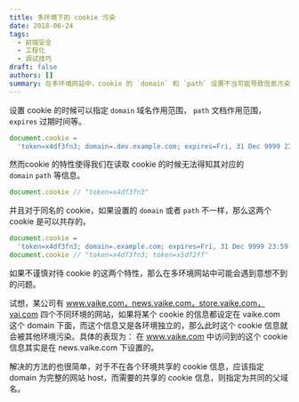 ```yaml
---
title: 多环境下的 cookie 污染
date: 2018-06-24
tags:
  - 前端安全
  - 工程化
  - 调试技巧
draft: false
authors: []
summary: 在多环境网站中，cookie 的 `domain` 和 `path` 设置不当可能导致信息污染，需谨慎处理以避免问题。
---
```


设置 cookie 的时候可以指定 `domain` 域名作用范围， `path` 文档作用范围， `expires` 过期时间等。

```javascript
document.cookie =
  'token=x4df3fn3; domain=.dev.example.com; expires=Fri, 31 Dec 9999 23:59:59 GMT; path=/'
```

然而cookie 的特性使得我们在读取 cookie 的时候无法得知其对应的 `domain` `path` 等信息。

```javascript
document.cookie // "token=x4df3fn3"
```

并且对于同名的 cookie，如果设置的 `domain` 或者 `path` 不一样，那么这两个 cookie 是可以共存的。

```javascript
document.cookie =
  'token=x4df3fn3; domain=.example.com; expires=Fri, 31 Dec 9999 23:59:59 GMT; path=/'
document.cookie // "token=x4df3fn3; token=x5df2ff"
```

如果不谨慎对待 cookie 的这两个特性，那么在多环境网站中可能会遇到意想不到的问题。

试想，某公司有 www.vaike.com，news.vaike.com，store.vaike.com，vai.com 四个不同环境的网站，如果将某个 cookie 的信息都设定在 vaike.com 这个 domain 下面，而这个信息又是各环境独立的，那么此时这个 cookie 信息就会被其他环境污染。具体的表现为： 在 www.vaike.com 中访问到的这个 cookie 信息其实是在 news.vaike.com 下设置的。

解决的方法的也很简单，对于不在各个环境共享的 cookie 信息，应该指定 domain 为完整的网站 host，而需要的共享的 cookie 信息，则指定为共同的父域名。

